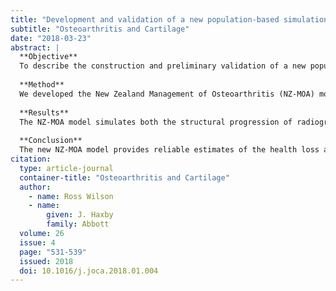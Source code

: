 ```yaml
---
title: "Development and validation of a new population-based simulation model of osteoarthritis in New Zealand"
subtitle: "Osteoarthritis and Cartilage"
date: "2018-03-23"
abstract: |
  **Objective**
  To describe the construction and preliminary validation of a new population-based microsimulation model developed to analyse the health and economic burden and cost-effectiveness of treatments for knee osteoarthritis (OA) in New Zealand (NZ).
  
  **Method**
  We developed the New Zealand Management of Osteoarthritis (NZ-MOA) model, a discrete-time state-transition microsimulation model of the natural history of radiographic knee OA. In this article, we report on the model structure, derivation of input data, validation of baseline model parameters against external data sources, and validation of model outputs by comparison of the predicted population health loss with previous estimates.
  
  **Results**
  The NZ-MOA model simulates both the structural progression of radiographic knee OA and the stochastic development of multiple disease symptoms. Input parameters were sourced from NZ population-based data where possible, and from international sources where NZ-specific data were not available. The predicted distributions of structural OA severity and health utility detriments associated with OA were externally validated against other sources of evidence, and uncertainty resulting from key input parameters was quantified. The resulting lifetime and current population health-loss burden was consistent with estimates of previous studies.
  
  **Conclusion**
  The new NZ-MOA model provides reliable estimates of the health loss associated with knee OA in the NZ population. The model structure is suitable for analysis of the effects of a range of potential treatments, and will be used in future work to evaluate the cost-effectiveness of recommended interventions within the NZ healthcare system.
citation: 
  type: article-journal
  container-title: "Osteoarthritis and Cartilage"
  author:
    - name: Ross Wilson
    - name:
        given: J. Haxby
        family: Abbott
  volume: 26
  issue: 4
  page: "531-539"
  issued: 2018
  doi: 10.1016/j.joca.2018.01.004
---
```

